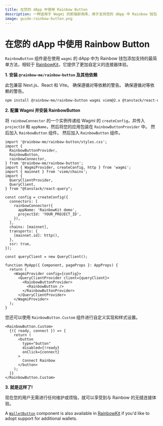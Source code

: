```yaml
---
title: 在您的 dApp 中使用 Rainbow Button
description: 一种适用于 Wagmi 的即插即用库，用于支持您的 dApp 中 Rainbow 钱包
image: guide-rainbow-button.png
---
```


# 在您的 dApp 中使用 Rainbow Button

`RainbowButton` 组件是在使用 `wagmi` 的 dApp 中为 Rainbow 钱包添加支持的最简单方法，相较于 [RainbowKit](https://www.rainbowkit.com/docs/installation)，它提供了更加自定义的连接器体验。

**1. 安装 `@rainbow-me/rainbow-button` 及其他依赖**

此包兼容 Next.js、React 和 Vite。 确保遵循对等依赖的警告。 确保遵循对等依赖的警告。

```bash
npm install @rainbow-me/rainbow-button wagmi viem@2.x @tanstack/react-query
```

**2. 配置 Wagmi 并安装 RainbowButton**

将 `rainbowConnector` 的一个实例传递给 Wagmi 的 `createConfig`，并传入 `projectId` 和 `appName`，然后将您的应用包装在 `RainbowButtonProvider` 中。 然后加入 `RainbowButton` 组件。 然后加入 `RainbowButton` 组件。

```tsx
import '@rainbow-me/rainbow-button/styles.css';
import {
  RainbowButtonProvider,
  RainbowButton,
  rainbowConnector,
} from '@rainbow-me/rainbow-button';
import { WagmiProvider, createConfig, http } from 'wagmi';
import { mainnet } from 'viem/chains';
import {
  QueryClientProvider,
  QueryClient,
} from "@tanstack/react-query";

const config = createConfig({
  connectors: [
    rainbowConnector({
      appName: 'RainbowKit demo',
      projectId: 'YOUR_PROJECT_ID',
    }),
  ],
  chains: [mainnet],
  transports: {
    [mainnet.id]: http(),
  },
  ssr: true,
});

const queryClient = new QueryClient();

function MyApp({ Component, pageProps }: AppProps) {
  return (
    <WagmiProvider config={config}>
      <QueryClientProvider client={queryClient}>
        <RainbowButtonProvider>
          <RainbowButton />
        </RainbowButtonProvider>
      </QueryClientProvider>
    </WagmiProvider>
  );
}
```

您还可以使用 `RainbowButton.Custom` 组件进行自定义实现和样式设置。

```tsx
<RainbowButton.Custom>
  {({ ready, connect }) => {
    return (
      <button
        type="button"
        disabled={!ready}
        onClick={connect}
      >
        Connect Rainbow
      </button>
    );
  }}
</RainbowButton.Custom>
```

**3. 就是这样了!**

现在您的用户无需进行任何维护或烦恼，就可以享受到与 Rainbow 的无缝连接体验。

A [`WalletButton`](https://www.rainbowkit.com/docs/wallet-button) component is also available in [RainbowKit](https://www.rainbowkit.com/docs/installation) if you'd like to adopt support for additional wallets.
